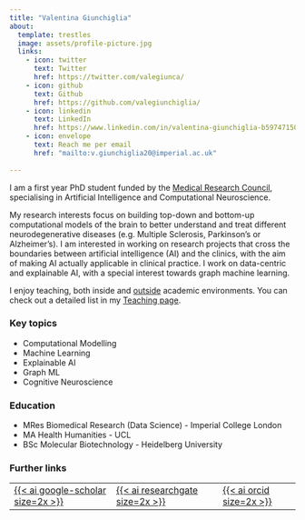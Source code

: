 ```yaml
---
title: "Valentina Giunchiglia"
about:
  template: trestles
  image: assets/profile-picture.jpg
  links:
    - icon: twitter
      text: Twitter
      href: https://twitter.com/valegiunca/
    - icon: github
      text: Github
      href: https://github.com/valegiunchiglia/
    - icon: linkedin
      text: LinkedIn
      href: https://www.linkedin.com/in/valentina-giunchiglia-b59747150/
    - icon: envelope
      text: Reach me per email
      href: "mailto:v.giunchiglia20@imperial.ac.uk"
      
---
```


I am a first year PhD student funded by the [Medical Research Council](https://www.imperial.ac.uk/multisci-mrc-dtp/), specialising in Artificial Intelligence and Computational Neuroscience.

My research interests focus on building top-down and bottom-up computational models of the brain to better understand and treat different neurodegenerative diseases (e.g. Multiple Sclerosis, Parkinson’s or Alzheimer’s). 
I am interested in working on research projects that cross the boundaries between artificial intelligence (AI) and the clinics, with the aim of making AI actually applicable in clinical practice. 
I work on data-centric and explainable AI, with a special interest towards graph machine learning. 

I enjoy teaching, both inside and [outside](https://girlswhoml.com/) academic environments.
You can check out a detailed list in my [Teaching page](/teaching.qmd).


### Key topics

- Computational Modelling
- Machine Learning
- Explainable AI
- Graph ML
- Cognitive Neuroscience

### Education

- MRes Biomedical Research (Data Science) - Imperial College London
- MA Health Humanities - UCL
- BSc Molecular Biotechnology - Heidelberg University

### Further links

<table width="60%" align="center">
    <tr>
        <td>
            <a href="https://scholar.google.com/citations?user=p87Sl34AAAAJ&hl=en"> {{< ai google-scholar size=2x >}} </a>
        </td>
        <td>
            <a href="https://www.researchgate.net/profile/Valentina-Giunchiglia"> {{< ai researchgate size=2x >}} </a>
        </td>
        <td>
            <a href="https://orcid.org/0000-0002-2165-7840"> {{< ai orcid size=2x >}} </a>
        </td>
    </tr>
</table>
